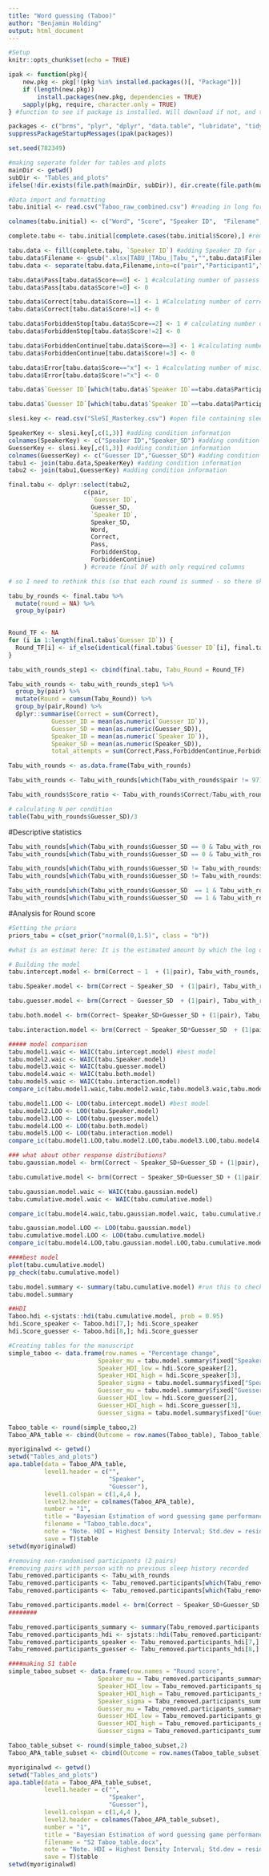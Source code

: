 ```yaml
---
title: "Word guessing (Taboo)"
author: "Benjamin Holding"
output: html_document
---
```


```r
#Setup
knitr::opts_chunk$set(echo = TRUE)

ipak <- function(pkg){
    new.pkg <- pkg[!(pkg %in% installed.packages()[, "Package"])]
    if (length(new.pkg)) 
        install.packages(new.pkg, dependencies = TRUE)
    sapply(pkg, require, character.only = TRUE)
} #function to see if package is installed. Will download if not, and then opens it.

packages <- c("brms", "plyr", "dplyr", "data.table", "lubridate", "tidyr", "xlsx", "tidyr", "apaStyle","sjstats", "BEST", "ggridges", "ggpubr", "tidybayes") #packages that are required
suppressPackageStartupMessages(ipak(packages))

set.seed(782349)

#making seperate folder for tables and plots
mainDir <- getwd()
subDir <- "Tables_and_plots"
ifelse(!dir.exists(file.path(mainDir, subDir)), dir.create(file.path(mainDir, subDir)), FALSE)
```


```r
#Data import and formatting
tabu.initial <- read.csv("Taboo_raw_combined.csv") #reading in long form data

colnames(tabu.initial) <- c("Word",	"Score", "Speaker ID",	"Filename", "Notes") #changing column names

complete.tabu <- tabu.initial[complete.cases(tabu.initial$Score),] #removing missing rows

tabu.data <- fill(complete.tabu, `Speaker ID`) #adding Speaker ID for all rows
tabu.data$Filename <- gsub(".xlsx|TABU_|TAbu_|Tabu_","",tabu.data$Filename) # changing file name to get pair identity
tabu.data <- separate(tabu.data,Filename,into=c("pair","Participant1","Participant2")) #add pair identity and seperate participant roles

tabu.data$Pass[tabu.data$Score==0] <- 1 #calculating number of passess
tabu.data$Pass[tabu.data$Score!=0] <- 0

tabu.data$Correct[tabu.data$Score==1] <- 1 #Calculating number of correct guesses
tabu.data$Correct[tabu.data$Score!=1] <- 0

tabu.data$ForbiddenStop[tabu.data$Score==2] <- 1 # calculating number of forbidden word errors
tabu.data$ForbiddenStop[tabu.data$Score!=2] <- 0

tabu.data$ForbiddenContinue[tabu.data$Score==3] <- 1 #calculating number of forbidden & cont. errors
tabu.data$ForbiddenContinue[tabu.data$Score!=3] <- 0

tabu.data$Error[tabu.data$Score=="x"] <- 1 #calculating number of misc. errors
tabu.data$Error[tabu.data$Score!="x"] <- 0

tabu.data$`Guesser ID`[which(tabu.data$`Speaker ID`==tabu.data$Participant1)] <- tabu.data$Participant2[which(tabu.data$`Speaker ID`==tabu.data$Participant1)] #specifying guesser

tabu.data$`Guesser ID`[which(tabu.data$`Speaker ID`==tabu.data$Participant2)] <- tabu.data$Participant1[which(tabu.data$`Speaker ID`==tabu.data$Participant2)] # specifying guesser

slesi.key <- read.csv("SleSI_Masterkey.csv") #open file containing sleep condition

SpeakerKey <- slesi.key[,c(1,3)] #adding condition information
colnames(SpeakerKey) <- c("Speaker ID","Speaker_SD") #adding condition information
GuesserKey <- slesi.key[,c(1,3)] #adding condition information
colnames(GuesserKey) <- c("Guesser ID","Guesser_SD") #adding condition information
tabu1 <- join(tabu.data,SpeakerKey) #adding condition information
tabu2 <- join(tabu1,GuesserKey) #adding condition information

final.tabu <- dplyr::select(tabu2,
                     c(pair,
                       `Guesser ID`,
                       Guesser_SD,
                       `Speaker ID`,
                       Speaker_SD,
                       Word,
                       Correct,
                       Pass,
                       ForbiddenStop,
                       ForbiddenContinue)
                     ) #create final DF with only required columns

# so I need to rethink this (so that each round is summed - so there should be 6 numbers per pair)

tabu_by_rounds <- final.tabu %>% 
  mutate(round = NA) %>%
  group_by(pair)
  

Round_TF <- NA
for (i in 1:length(final.tabu$`Guesser ID`)) {
  Round_TF[i] <- if_else(identical(final.tabu$`Guesser ID`[i], final.tabu$`Guesser ID`[i-1]), 0, 1)
}

tabu_with_rounds_step1 <- cbind(final.tabu, Tabu_Round = Round_TF)

Tabu_with_rounds <- tabu_with_rounds_step1 %>%
  group_by(pair) %>% 
  mutate(Round = cumsum(Tabu_Round)) %>%
  group_by(pair,Round) %>%
  dplyr::summarise(Correct = sum(Correct), 
            Guesser_ID = mean(as.numeric(`Guesser ID`)), 
            Guesser_SD = mean(as.numeric(Guesser_SD)),
            Speaker_ID = mean(as.numeric(`Speaker ID`)), 
            Speaker_SD = mean(as.numeric(Speaker_SD)),
            total_attempts = sum(Correct,Pass,ForbiddenContinue,ForbiddenContinue))

Tabu_with_rounds <- as.data.frame(Tabu_with_rounds)

Tabu_with_rounds <- Tabu_with_rounds[which(Tabu_with_rounds$pair != 97),] #removing pair with person under 18 years old. 

Tabu_with_rounds$Score_ratio <- Tabu_with_rounds$Correct/Tabu_with_rounds$total_attempts #3rd outcome variable

# calculating N per condition
table(Tabu_with_rounds$Guesser_SD)/3
```

#Descriptive statistics
```r
Tabu_with_rounds[which(Tabu_with_rounds$Guesser_SD == 0 & Tabu_with_rounds$Speaker_SD == 0),] %>% summarise_all(mean) %>% print.data.frame()
Tabu_with_rounds[which(Tabu_with_rounds$Guesser_SD == 0 & Tabu_with_rounds$Speaker_SD == 0),] %>% summarise_all(sd) %>% print.data.frame()

Tabu_with_rounds[which(Tabu_with_rounds$Guesser_SD != Tabu_with_rounds$Speaker_SD),] %>% summarise_all(mean) %>% print.data.frame()
Tabu_with_rounds[which(Tabu_with_rounds$Guesser_SD != Tabu_with_rounds$Speaker_SD),] %>% summarise_all(sd) %>% print.data.frame()

Tabu_with_rounds[which(Tabu_with_rounds$Guesser_SD  == 1 & Tabu_with_rounds$Speaker_SD == 1),] %>% summarise_all(mean) %>% print.data.frame()
Tabu_with_rounds[which(Tabu_with_rounds$Guesser_SD  == 1 & Tabu_with_rounds$Speaker_SD == 1),] %>% summarise_all(sd) %>% print.data.frame()
```

#Analysis for Round score
```r

#Setting the priors
priors_tabu = c(set_prior("normal(0,1.5)", class = "b"))

#what is an estimat here: It is the estimated amount by which the log odds of the DV (score) would increase if IV (Sleepdep) were one unit higher.

# Building the model
tabu.intercept.model <- brm(Correct ~ 1  + (1|pair), Tabu_with_rounds, sample_prior = T, cores = 4,family = poisson())

tabu.Speaker.model <- brm(Correct ~ Speaker_SD  + (1|pair), Tabu_with_rounds,prior=priors_tabu, sample_prior = T, cores = 4,family = poisson())

tabu.guesser.model <- brm(Correct ~ Guesser_SD  + (1|pair), Tabu_with_rounds,prior=priors_tabu, sample_prior = T, cores = 4,family = poisson())

tabu.both.model <- brm(Correct~ Speaker_SD+Guesser_SD + (1|pair), Tabu_with_rounds,prior=priors_tabu, sample_prior = T, cores = 4,family = poisson())

tabu.interaction.model <- brm(Correct ~ Speaker_SD*Guesser_SD  + (1|pair), Tabu_with_rounds,prior=priors_tabu, sample_prior = T, cores = 4,family = poisson())

##### model comparison
tabu.model1.waic <- WAIC(tabu.intercept.model) #best model
tabu.model2.waic <- WAIC(tabu.Speaker.model)
tabu.model3.waic <- WAIC(tabu.guesser.model)
tabu.model4.waic <- WAIC(tabu.both.model) 
tabu.model5.waic <- WAIC(tabu.interaction.model)
compare_ic(tabu.model1.waic,tabu.model2.waic,tabu.model3.waic,tabu.model4.waic,tabu.model5.waic) 

tabu.model1.LOO <- LOO(tabu.intercept.model) #best model
tabu.model2.LOO <- LOO(tabu.Speaker.model) 
tabu.model3.LOO <- LOO(tabu.guesser.model)
tabu.model4.LOO <- LOO(tabu.both.model) 
tabu.model5.LOO <- LOO(tabu.interaction.model)
compare_ic(tabu.model1.LOO,tabu.model2.LOO,tabu.model3.LOO,tabu.model4.LOO,tabu.model5.LOO) #same again here

### what about other response distributions?
tabu.gaussian.model <- brm(Correct ~ Speaker_SD+Guesser_SD + (1|pair), Tabu_with_rounds,prior=priors_tabu, sample_prior = T, cores = 4,family = gaussian)

tabu.cumulative.model <- brm(Correct ~ Speaker_SD+Guesser_SD + (1|pair), Tabu_with_rounds,prior=priors_tabu, sample_prior = T, cores = 4,family = cumulative)

tabu.gaussian.model.waic <- WAIC(tabu.gaussian.model) 
tabu.cumulative.model.waic <- WAIC(tabu.cumulative.model) 

compare_ic(tabu.model4.waic,tabu.gaussian.model.waic, tabu.cumulative.model.waic) #cumulative is best

tabu.gaussian.model.LOO <- LOO(tabu.gaussian.model) 
tabu.cumulative.model.LOO <- LOO(tabu.cumulative.model) 
compare_ic(tabu.model4.LOO,tabu.gaussian.model.LOO,tabu.cumulative.model.LOO) #cumulative is best

####best model 
plot(tabu.cumulative.model)
pp_check(tabu.cumulative.model)

tabu.model.summary <- summary(tabu.cumulative.model) #run this to check the parameter estimates
tabu.model.summary

##HDI
Taboo.hdi <-sjstats::hdi(tabu.cumulative.model, prob = 0.95)
hdi.Score_speaker <- Taboo.hdi[7,]; hdi.Score_speaker
hdi.Score_guesser <- Taboo.hdi[8,]; hdi.Score_guesser
```


```r
#Creating tables for the manuscript
simple_taboo <- data.frame(row.names = "Percentage change",
                         Speaker_mu = tabu.model.summary$fixed["Speaker_SD",1],
                         Speaker_HDI_low = hdi.Score_speaker[2],
                         Speaker_HDI_high = hdi.Score_speaker[3],
                         Speaker_sigma = tabu.model.summary$fixed["Speaker_SD",2],
                         Guesser_mu = tabu.model.summary$fixed["Guesser_SD",1],
                         Guesser_HDI_low = hdi.Score_guesser[2],
                         Guesser_HDI_high = hdi.Score_guesser[3],
                         Guesser_sigma = tabu.model.summary$fixed["Guesser_SD",2])

Taboo_table <- round(simple_taboo,2)
Taboo_APA_table <- cbind(Outcome = row.names(Taboo_table), Taboo_table)

myoriginalwd <- getwd()
setwd("Tables_and_plots")
apa.table(data = Taboo_APA_table,
          level1.header = c("",
                            "Speaker", 
                            "Guesser"),
          level1.colspan = c(1,4,4 ),
          level2.header = colnames(Taboo_APA_table),
          number = "1",
          title = "Bayesian Estimation of word guessing game performance",
          filename = "Taboo_table.docx",
          note = "Note. HDI = Highest Density Interval; Std.dev = residual standard deviation",
          save = T)$table
setwd(myoriginalwd)
```

```r
#removing non-randomised participants (2 pairs)
#removing pairs with person with no previous sleep history recorded
Tabu_removed.participants <- Tabu_with_rounds 
Tabu_removed.participants <- Tabu_removed.participants[which(Tabu_removed.participants$pair != 9),] #removing pair with 118
Tabu_removed.participants <- Tabu_removed.participants[which(Tabu_removed.participants$pair != 72),] #removing pair with 673

Tabu_removed.participants.model <- brm(Correct ~ Speaker_SD+Guesser_SD + (1|pair), Tabu_removed.participants,prior=priors_tabu, sample_prior = T, cores = 4,family = cumulative)
########

Tabu_removed.participants_summary <- summary(Tabu_removed.participants.model)
Tabu_removed.participants_hdi <- sjstats::hdi(Tabu_removed.participants.model, prob = 0.95)
Tabu_removed.participants_speaker <- Tabu_removed.participants_hdi[7,]
Tabu_removed.participants_guesser <- Tabu_removed.participants_hdi[8,]

####making S1 table
simple_taboo_subset <- data.frame(row.names = "Round score",
                         Speaker_mu = Tabu_removed.participants_summary$fixed["Speaker_SD",1],
                         Speaker_HDI_low = Tabu_removed.participants_speaker[2],
                         Speaker_HDI_high = Tabu_removed.participants_speaker[3],
                         Speaker_sigma = Tabu_removed.participants_summary$fixed["Speaker_SD",2],
                         Guesser_mu = Tabu_removed.participants_summary$fixed["Guesser_SD",1],
                         Guesser_HDI_low = Tabu_removed.participants_guesser[2],
                         Guesser_HDI_high = Tabu_removed.participants_guesser[3],
                         Guesser_sigma = Tabu_removed.participants_summary$fixed["Guesser_SD",2])

Taboo_table_subset <- round(simple_taboo_subset,2)
Taboo_APA_table_subset <- cbind(Outcome = row.names(Taboo_table_subset), Taboo_table_subset)

myoriginalwd <- getwd()
setwd("Tables_and_plots")
apa.table(data = Taboo_APA_table_subset,
          level1.header = c("",
                            "Speaker", 
                            "Guesser"),
          level1.colspan = c(1,4,4 ),
          level2.header = colnames(Taboo_APA_table_subset),
          number = "1",
          title = "Bayesian Estimation of word guessing game performance",
          filename = "S2 Taboo_table.docx",
          note = "Note. HDI = Highest Density Interval; Std.dev = residual standard deviation",
          save = T)$table
setwd(myoriginalwd)
```

